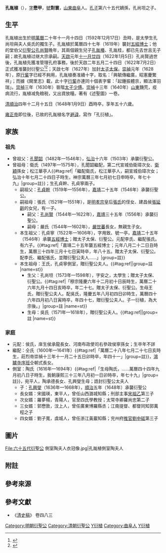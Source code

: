 {{Infobox_officeholder
| name = 孔胤植
| now =孔子第六十五世嫡長孫
| image =皇清誥封六十五代襲封衍聖公懋甲公像.jpg
| caption =孔胤植著清朝官服像
| period =
| Sex = 男
| date of birth = [[明朝|明]][[萬曆|萬曆]]二十年十一月十四日丑時<br>1592年12月17日
| date of death = [[清朝|清]][[順治|順治]]四年十二月十五日酉時<br>{{Death date and age|1648|1|9|1592|12|17}}
| different name = （表字）懋甲<br>（號）對寰
| Native place =[[山東省|山東省]][[兖州府|兖州府]][[曲阜縣|曲阜縣]]<br> （今名：[[山東省|山東省]][[曲阜市|曲阜市]]）
| place of death =
| place of birth =
| spouse = 
| educate = 
| past = * 衍聖公 <span style="color: blue;">(1622年-1648年)</span>
| relatives = 
[[孔子|孔子]] (遠祖)<br>
[[孔弘緒|孔弘緒]] (高祖父)<br>
[[孔聞韶|孔聞韶]] (曾祖父)<br>
[[孔貞寧|孔貞寧]] (祖父)<br>
[[孔尚賢|孔尚賢]] (父)<br>
[[孔尚坦|孔尚坦]] (本生父)<br>
[[孔興燮|孔興燮]] (子)<br>
[[孔毓圻|孔毓圻]] (孫)<br>
[[孔傳鐸|孔傳鐸]] (曾孫)<br>
[[孔繼汾|孔繼汾]] (玄孫)<br>
}}

'''孔胤植'''（{{bd|1592年|12月17日|1648年|1月9日|catIdx=K孔}}），[[表字|字]]'''懋甲'''，[[號|號]]'''對寰'''，[[山東|山東]][[曲阜|曲阜]]人。[[孔子|孔子]]第六十五代嫡孫，孔尚坦之子。

==生平==
孔胤植出生於[[明朝|明]][[萬曆|萬曆]]二十年十一月十四日（1592年12月17日）丑時，是太學生孔尚坦與夫人吳氏的獨生子{{r|jp|page1=11-12}}。孔胤植於萬曆四十七年（1619年）襲封[[五經博士|五經博士]]；他的堂伯父[[衍聖公|衍聖公]][[孔尚賢|孔尚賢]]晚年，其兩個親生兒子[[孔胤椿|孔胤椿]]、孔胤桂，都已先去世且无子嗣；故孔胤植过继大宗承嗣。[[天啟_(明朝)|天啟]]元年[[十一月廿四|十一月廿四]]（1622年1月5日）孔尚賢過世後，孔胤植先獲准管理孔府事務，後於天啟二年五月二十四日（1622年7月2日）正式獲准襲封衍聖公<ref>{{cite web |title=《熹宗哲皇帝實錄》卷十八，天啟二年正月二十七日 |url=http://sillok.history.go.kr/mc/id/msilok_013_0180_0010_0010_0270_0070 |website=명·청실록（[[明實錄|明]]·[[清實錄|清實錄]]）}}</ref><ref>{{cite web |title=《熹宗哲皇帝實錄》卷二十二，天啟二年五月二十四日 |url=http://sillok.history.go.kr/mc/id/msilok_013_0220_0010_0010_0240_0030}}</ref>；天啟七年（1627年）加封[[太子太保|太子太保]]。[[崇禎|崇禎]]元年（1628年），原[[行輩|行輩]]字已經不夠用，孔胤植奏准續十字，取名：「興毓傳繼廣，昭憲慶繁祥」；而據《闕里志》載，此十字[[行輩|行輩]]亦連同十個表字輩：「起鍾振體京，顯法澤羽瑞」。[[崇禎|崇禎]]三年（1630年）晉階[[太子少傅|太子少傅]]。[[崇禎|崇禎]]十三年（1640年）[[山東|山東]]饑荒，疫病流行，胤植减免粮税，又出資放糧。著有《述聖圖》一卷。

[[清朝|清]][[順治|順治]]四年十二月十五日（1648年1月9日）酉時卒，享年五十六歲。

[[雍正帝|雍正帝]]即位後，已故的孔胤植名字[[避諱|避諱]]，寫作「孔衍植」。

==家族==
===祖先===
*曾祖父：[[孔聞韶|孔聞韶]]（1482年—1546年），[[弘治|弘治]]十六年（1503年）承襲衍聖公{{r|jp|page1=11}}。
*曾祖母：衛氏（1497年—1575年），孔聞韶繼配，第二代宣城伯衛璋次女、[[衛穎|衛穎]]孫女；松江華亭人{{#tag:ref|「繼配衛氏，松江華亭人，嗣宣城伯璋次女；弘治十年七月二十四日子時生，神宗萬曆三年七月初七日申時卒，年七十九」|group=註}}；生孔貞幹、孔貞寧兩子。
**嗣祖父：[[孔貞幹|孔貞幹]]（1519年—1556年），[[嘉靖|嘉靖]]二十五年（1546年）承襲衍聖公。
**嗣祖母：張氏（1521年—1551年），是[[明孝宗|明孝宗]]皇后[[孝成敬皇后|張氏]]的侄女、建昌侯[[張延齡_(明朝)|張延齡]]的女兒，有一子。
***嗣父：[[孔尚賢|孔尚賢]]（1544年—1622年），[[嘉靖|嘉靖]]三十五年（1556年）承襲衍聖公。
***嗣母：嚴氏（1544年—1602年），[[嚴世蕃|嚴世蕃]]長女，無親生子女。
**本生祖父：孔貞寧（1522年—1606年），字用致、號一亭，[[嘉靖|嘉靖]]二十五年（1546年）承襲[[五經博士|五經博士]]；贈太子太保、衍聖公。元配李氏、繼配張氏。有六子。{{#tag:ref|「嘉靖二十五年襲五經博士；元年八月二十二日丑時生，萬曆三十四年三月十七日寅時卒，年八十五。贈太子太保、衍聖公。配李氏、繼配張氏，並贈衍聖公夫人……」|group=註}}
**本生祖母：王氏，孔貞寧側室，贈衍聖公夫人。{{#tag:ref||group=註 |name=st}}
***生父：孔尚坦（1573年—1598年），字安之，太學生；贈太子太保、衍聖公。{{#tag:ref|「穆宗隆慶六年十二月初十日辰時生，萬曆二十六年九月十四日亥時卒，年二十七。贈太子太保、衍聖公。生母王氏，贈衍聖公夫人。配吳氏，隆慶五年八月初四日卯時生，萬曆四十六年四月初八日寅時卒，年四十七，贈衍聖公夫人。子一衍植，為大宗後。」|group=註 |name=st}}
***生母：吳氏（1571年—1618年），贈衍聖公夫人。{{#tag:ref||group=註 |name=st}}

===家庭===
*元配：侯氏，庠生侯承龍長女、河南布政使司右參政侯寧孫女；生卒年不詳{{r|jp|page1=11-12}}
*繼配：仝氏（1600年—1641年）{{#tag:ref|「萬曆二十八年七月二十七日亥時生，莊烈帝崇禎十三年十一月二十五日卯時卒，年四十一」|group=註}}，[[鴻臚寺|鴻臚寺]][[序班|序班]]仝朝式長女。
*側室：陶氏（1616年—1694年）{{#tag:ref|「生母陶氏，……萬曆四十四年九月初八日子時生，我朝康熙三十三年八月初一日卯時卒，年七十九」|group=註}}，宛平人，陶承德長女、孔興燮生母；誥封衍聖公太夫人
**子：[[孔興燮|孔興燮]]（1636年—1668年），[[順治|順治]]五年（1648年）承襲衍聖公
**長女婿：宋國瑛，東平人，曾任山西潞城知縣；刑部主事[[宋祖乙|宋祖乙]]第三子
**次女婿：羅夢楊，青陽人，官至四氏學教授；太常寺卿羅尚忠第二子
**三女婿：郭懋敦，汶上人，曾任廣東博羅縣丞；江南提督、都督同知郭萬程之子
**四女婿：劉子寬，虞城人，曾任浙江黃巖知縣；兖州府[[推官|推官]][[劉中砥|劉中砥]]第三子

==圖片==
<gallery>
File:六十五代衍聖公 側室陶夫人衣冠像.jpg|孔胤植側室陶夫人
</gallery>

==附註==
{{Reflist|group=註}}

==參考來源==
{{Reflist|2
|refs=
<ref name=jp>{{cite web |title=孔氏大宗支譜 |url=https://www.familysearch.org/search/catalog/1089730 |website=[[FamilySearch|FamilySearch]] |access-date=2020-11-17 |archive-date=2021-01-10 |archive-url=https://web.archive.org/web/20210110113003/https://www.familysearch.org/search/catalog/1089730 |dead-url=no }}</ref>
}}

==參考文獻==
*《[[清史稿|清史稿]]》 卷四八三
{{start box}}
{{s-before|嗣父[[孔尚賢|孔尚賢]]}}
{{s-title|[[衍聖公|衍聖公]]|1622年—1648年}}
{{s-after|子[[孔興燮|孔興燮]]}}
{{end box}}
{{衍圣公}}

[[Category:明朝衍聖公|Category:明朝衍聖公]]
[[Category:清朝衍聖公|Category:清朝衍聖公]]
[[Category:孔子六十五代孫|Y衍植]]
[[Category:曲阜人|Category:曲阜人]]
[[Category:孔姓|Y衍植]]